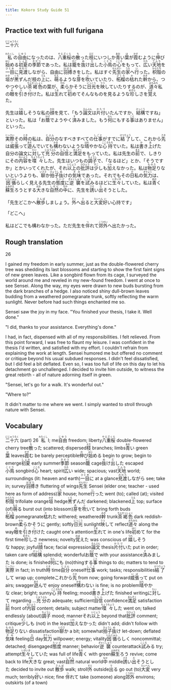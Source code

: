```yaml
---
title: Kokoro Study Guide 51
---
```


## Practice text with full furigana

<p>
<ruby><rb>二十六</rb><rt>にじゅうろく</rt></ruby>
</p>

<p>
<ruby><rb>私</rb><rt>わたくし</rt></ruby>の<ruby><rb>自由</rb><rt>じゆう</rt></ruby>になったのは、<ruby><rb>八重桜</rb><rt>やえざくら</rt></ruby>の<ruby><rb>散</rb><rt>ち</rt></ruby>った<ruby><rb>枝</rb><rt>えだ</rt></ruby>にいつしか<ruby><rb>青</rb><rt>あお</rt></ruby>い<ruby><rb>葉</rb><rt>は</rt></ruby>が<ruby><rb>霞</rb><rt>かす</rt></ruby>むように<ruby><rb>伸</rb><rt>の</rt></ruby>び<ruby><rb>始</rb><rt>はじ</rt></ruby>める<ruby><rb>初夏</rb><rt>しょか</rt></ruby>の<ruby><rb>季節</rb><rt>きせつ</rt></ruby>であった。私は<ruby><rb>籠</rb><rt>かご</rt></ruby>を<ruby><rb>抜</rb><rt>ぬ</rt></ruby>け<ruby><rb>出</rb><rt>だ</rt></ruby>した<ruby><rb>小鳥</rb><rt>ことり</rt></ruby>の<ruby><rb>心</rb><rt>こころ</rt></ruby>をもって、<ruby><rb>広</rb><rt>ひろ</rt></ruby>い<ruby><rb>天地</rb><rt>てんち</rt></ruby>を<ruby><rb>一目</rb><rt>ひとめ</rt></ruby>に<ruby><rb>見渡</rb><rt>みわた</rt></ruby>しながら、自由に<ruby><rb>羽搏</rb><rt>はばた</rt></ruby>きをした。私はすぐ<ruby><rb>先生</rb><rt>せんせい</rt></ruby>の<ruby><rb>家</rb><rt>うち</rt></ruby>へ<ruby><rb>行</rb><rt>い</rt></ruby>った。<ruby><rb>枳殻</rb><rt>からたち</rt></ruby>の<ruby><rb>垣</rb><rt>かき</rt></ruby>が<ruby><rb>黒</rb><rt>くろ</rt></ruby>ずんだ枝の<ruby><rb>上</rb><rt>うえ</rt></ruby>に、<ruby><rb>萌</rb><rt>もえ</rt></ruby>るような<ruby><rb>芽</rb><rt>め</rt></ruby>を<ruby><rb>吹</rb><rt>ふ</rt></ruby>いていたり、<ruby><rb>柘榴</rb><rt>ざくろ</rt></ruby>の<ruby><rb>枯</rb><rt>か</rt></ruby>れた<ruby><rb>幹</rb><rt>みき</rt></ruby>から、つやつやしい<ruby><rb>茶褐色</rb><rt>ちゃかっしょく</rt></ruby>の葉が、<ruby><rb>柔</rb><rt>やわ</rt></ruby>らかそうに<ruby><rb>日光</rb><rt>にっこう</rt></ruby>を<ruby><rb>映</rb><rt>うつ</rt></ruby>していたりするのが、<ruby><rb>道々</rb><rt>みちみち</rt></ruby>私の<ruby><rb>眼</rb><rt>め</rt></ruby>を<ruby><rb>引</rb><rt>ひ</rt></ruby>き<ruby><rb>付</rb><rt>つ</rt></ruby>けた。私は<ruby><rb>生</rb><rt>うま</rt></ruby>れて<ruby><rb>初</rb><rt>はじ</rt></ruby>めてそんなものを見るような<ruby><rb>珍</rb><rt>めずら</rt></ruby>しさを<ruby><rb>覚</rb><rt>おぼ</rt></ruby>えた。
</p>

<p>
先生は<ruby><rb>嬉</rb><rt>うれ</rt></ruby>しそうな私の<ruby><rb>顔</rb><rt>かお</rt></ruby>を見て、「もう<ruby><rb>論文</rb><rt>ろんぶん</rt></ruby>は<ruby><rb>片付</rb><rt>かたづ</rt></ruby>いたんですか、<ruby><rb>結構</rb><rt>けっこう</rt></ruby>ですね」といった。私は「お<ruby><rb>蔭</rb><rt>かげ</rt></ruby>でようやく<ruby><rb>済</rb><rt>す</rt></ruby>みました。もう<ruby><rb>何</rb><rt>なん</rt></ruby>にもする<ruby><rb>事</rb><rt>こと</rt></ruby>はありません」といった。
</p>

<p>
<ruby><rb>実際</rb><rt>じっさい</rt></ruby>その<ruby><rb>時</rb><rt>とき</rt></ruby>の私は、<ruby><rb>自分</rb><rt>じぶん</rt></ruby>のなすべきすべての<ruby><rb>仕事</rb><rt>しごと</rt></ruby>がすでに<ruby><rb>結了</rb><rt>けつりょう</rt></ruby>して、これから<ruby><rb>先</rb><rt>さき</rt></ruby>は<ruby><rb>威張</rb><rt>いば</rt></ruby>って<ruby><rb>遊</rb><rt>あそ</rt></ruby>んでいても<ruby><rb>構</rb><rt>かま</rt></ruby>わないような<ruby><rb>晴</rb><rt>はれ</rt></ruby>やかな<ruby><rb>心持</rb><rt>こころもち</rt></ruby>でいた。私は<ruby><rb>書</rb><rt>か</rt></ruby>き<ruby><rb>上</rb><rt>あ</rt></ruby>げた自分の論文に<ruby><rb>対</rb><rt>たい</rt></ruby>して<ruby><rb>充分</rb><rt>じゅうぶん</rt></ruby>の<ruby><rb>自信</rb><rt>じしん</rt></ruby>と<ruby><rb>満足</rb><rt>まんぞく</rt></ruby>をもっていた。私は先生の<ruby><rb>前</rb><rt>まえ</rt></ruby>で、しきりにその<ruby><rb>内容</rb><rt>ないよう</rt></ruby>を<ruby><rb>喋々</rb><rt>ちょうちょう</rt></ruby>した。先生はいつもの<ruby><rb>調子</rb><rt>ちょうし</rt></ruby>で、「なるほど」とか、「そうですか」とかいってくれたが、それ<ruby><rb>以上</rb><rt>いじょう</rt></ruby>の<ruby><rb>批評</rb><rt>ひひょう</rt></ruby>は<ruby><rb>少</rb><rt>すこ</rt></ruby>しも<ruby><rb>加</rb><rt>くわ</rt></ruby>えなかった。私は<ruby><rb>物足</rb><rt>ものた</rt></ruby>りないというよりも、<ruby><rb>聊</rb><rt>いささ</rt></ruby>か<ruby><rb>拍子</rb><rt>ひょうし</rt></ruby><ruby><rb>抜</rb><rt>ぬ</rt></ruby>けの<ruby><rb>気味</rb><rt>きみ</rt></ruby>であった。それでもその<ruby><rb>日</rb><rt>ひ</rt></ruby>私の<ruby><rb>気力</rb><rt>きりょく</rt></ruby>は、<ruby><rb>因循</rb><rt>いんじゅん</rt></ruby>らしく見える先生の<ruby><rb>態度</rb><rt>たいど</rt></ruby>に<ruby><rb>逆襲</rb><rt>ぎゃくしゅう</rt></ruby>を<ruby><rb>試</rb><rt>こころ</rt></ruby>みるほどに<ruby><rb>生々</rb><rt>いきいき</rt></ruby>していた。私は<ruby><rb>青</rb><rt>あお</rt></ruby>く<ruby><rb>蘇生</rb><rt>よみがえ</rt></ruby>ろうとする<ruby><rb>大</rb><rt>おお</rt></ruby>きな<ruby><rb>自然</rb><rt>しぜん</rt></ruby>の<ruby><rb>中</rb><rt>なか</rt></ruby>に、先生を<ruby><rb>誘</rb><rt>さそ</rt></ruby>い<ruby><rb>出</rb><rt>だ</rt></ruby>そうとした。
</p>

<p>
「先生どこかへ<ruby><rb>散歩</rb><rt>さんぽ</rt></ruby>しましょう。<ruby><rb>外</rb><rt>そと</rt></ruby>へ<ruby><rb>出</rb><rt>で</rt></ruby>ると<ruby><rb>大変</rb><rt>たいへん</rt></ruby><ruby><rb>好</rb><rt>い</rt></ruby>い心持です」
</p>

<p>「どこへ」</p>
<p>
私はどこでも構わなかった。ただ先生を<ruby><rb>伴</rb><rt>つ</rt></ruby>れて<ruby><rb>郊外</rb><rt>こうがい</rt></ruby>へ出たかった。
</p>


## Rough translation

26

I gained my freedom in early summer, just as the double-flowered cherry tree was shedding its last blossoms and starting to show the first faint signs of new green leaves. Like a songbird flown from its cage, I surveyed the world around me and reveled in my new-found freedom. I went at once to see Sensei. Along the way, my eyes were drawn to new buds bursting from the dark branches of a hedge. I also noticed shiny dull-brown leaves budding from a weathered pomegranate trunk, softly reflecting the warm sunlight. Never before had such things enchanted me so.

Sensei saw the joy in my face. "You finished your thesis, I take it. Well done."

"I did, thanks to your assistance. Everything's done."

I had, in fact, dispensed with all of my responsibilities. I felt relieved. From this point forward, I was free to flaunt my leisure. I was confident in the thesis I'd written, and satisfied with my effort. I couldn't refrain from explaining the work at length. Sensei humored me but offered no comment or critique beyond his usual subdued responses. I didn't feel dissatisfied, but I did feel a bit deflated. Even so, I was too full of life on this day to let his detachment go unchallenged. I decided to invite him outside, to witness the great rebirth - all of nature adorning itself in green.

"Sensei, let's go for a walk. It's wonderful out."

"Where to?"

It didn't matter to me where we went. I simply wanted to stroll through nature with Sensei.    


## Vocabulary

<p>
<span class="vocabstudy"><ruby><rb>二十六</rb><rt>にじゅうろく</rt></ruby>&nbsp;(part) 26</span>
<span class="vocabstudy"><ruby><rb>私</rb><rt>わたくし</rt></ruby>&nbsp;I; me</span><span class="vocabstudy"><ruby><rb>自由</rb><rt>じゆう</rt></ruby>&nbsp;freedom; liberty</span><span class="vocabstudy"><ruby><rb>八重桜</rb><rt>やえざくら</rt></ruby>&nbsp;double-flowered cherry tree</span><span class="vocabstudy"><ruby><rb>散</rb><rt>ち</rt></ruby>った&nbsp;scattered; dispersed</span><span class="vocabstudy"><ruby><rb>枝</rb><rt>えだ</rt></ruby>&nbsp;branches; limbs</span><span class="vocabstudy"><ruby><rb>青</rb><rt>あお</rt></ruby>い&nbsp;green</span><span class="vocabstudy"><ruby><rb>葉</rb><rt>は</rt></ruby>&nbsp;leaves</span><span class="vocabstudy"><ruby><rb>霞</rb><rt>かす</rt></ruby>む&nbsp;be barely perceptible</span><span class="vocabstudy"><ruby><rb>伸</rb><rt>の</rt></ruby>び<ruby><rb>始</rb><rt>はじ</rt></ruby>める&nbsp;begin to grow; begin to emerge</span><span class="vocabstudy"><ruby><rb>初夏</rb><rt>しょか</rt></ruby>&nbsp;early summer</span><span class="vocabstudy"><ruby><rb>季節</rb><rt>きせつ</rt></ruby>&nbsp;season</span><span class="vocabstudy"><ruby><rb>籠</rb><rt>かご</rt></ruby>&nbsp;cage</span><span class="vocabstudy"><ruby><rb>抜</rb><rt>ぬ</rt></ruby>け<ruby><rb>出</rb><rt>だ</rt></ruby>した&nbsp;escaped</span><span class="vocabstudy"><ruby><rb>小鳥</rb><rt>ことり</rt></ruby>&nbsp;songbird</span><span class="vocabstudy"><ruby><rb>心</rb><rt>こころ</rt></ruby>&nbsp;heart; spirit</span><span class="vocabstudy"><ruby><rb>広</rb><rt>ひろ</rt></ruby>い&nbsp;wide; spacious; vast</span><span class="vocabstudy"><ruby><rb>天地</rb><rt>てんち</rt></ruby>&nbsp;world; surroundings (lit: heaven and earth)</span><span class="vocabstudy"><ruby><rb>一目</rb><rt>ひとめ</rt></ruby>に&nbsp;at a glance</span><span class="vocabstudy"><ruby><rb>見渡</rb><rt>みわた</rt></ruby>しながら&nbsp;see; take in; survey</span><span class="vocabstudy"><ruby><rb>羽搏</rb><rt>はばた</rt></ruby>き&nbsp;fluttering of wings</span><span class="vocabstudy"><ruby><rb>先生</rb><rt>せんせい</rt></ruby>&nbsp;Sensei (elder one; teacher - used here as form of address)</span><span class="vocabstudy"><ruby><rb>家</rb><rt>うち</rt></ruby>&nbsp;house; home</span><span class="vocabstudy"><ruby><rb>行</rb><rt>い</rt></ruby>った&nbsp;went (to); called (at); visited</span><span class="vocabstudy"><ruby><rb>枳殻</rb><rt>からたち</rt></ruby>&nbsp;trifoliate orange</span><span class="vocabstudy"><ruby><rb>垣</rb><rt>かき</rt></ruby>&nbsp;hedge</span><span class="vocabstudy"><ruby><rb>黒</rb><rt>くろ</rt></ruby>ずんだ&nbsp;darkened; blackened</span><span class="vocabstudy"><ruby><rb>上</rb><rt>うえ</rt></ruby>&nbsp;top; surface (of)</span><span class="vocabstudy"><ruby><rb>萌</rb><rt>もえ</rt></ruby>る&nbsp;burst out (into blossom)</span><span class="vocabstudy"><ruby><rb>芽</rb><rt>め</rt></ruby>を<ruby><rb>吹</rb><rt>ふ</rt></ruby>いて&nbsp;bring forth buds</span><span class="vocabstudy"><ruby><rb>柘榴</rb><rt>ざくろ</rt></ruby>&nbsp;pomegranate</span><span class="vocabstudy"><ruby><rb>枯</rb><rt>か</rt></ruby>れた&nbsp;withered; weathered</span><span class="vocabstudy"><ruby><rb>幹</rb><rt>みき</rt></ruby>&nbsp;trunk</span><span class="vocabstudy"><ruby><rb>茶褐色</rb><rt>ちゃかっしょく</rt></ruby>&nbsp;dark reddish-brown</span><span class="vocabstudy"><ruby><rb>柔</rb><rt>やわ</rt></ruby>らかそうに&nbsp;gently; softly</span><span class="vocabstudy"><ruby><rb>日光</rb><rt>にっこう</rt></ruby>&nbsp;sunlight</span><span class="vocabstudy"><ruby><rb>映</rb><rt>うつ</rt></ruby>して&nbsp;reflect</span><span class="vocabstudy"><ruby><rb>道々</rb><rt>みちみち</rt></ruby>&nbsp;along the way</span><span class="vocabstudy"><ruby><rb>眼</rb><rt>め</rt></ruby>を<ruby><rb>引</rb><rt>ひ</rt></ruby>き<ruby><rb>付</rb><rt>つ</rt></ruby>けた&nbsp;caught one's attention</span><span class="vocabstudy"><ruby><rb>生</rb><rt>うま</rt></ruby>れて&nbsp;in one's life</span><span class="vocabstudy"><ruby><rb>初</rb><rt>はじ</rt></ruby>めて&nbsp;for the first time</span><span class="vocabstudy"><ruby><rb>珍</rb><rt>めずら</rt></ruby>しさ&nbsp;newness; novelty</span><span class="vocabstudy"><ruby><rb>覚</rb><rt>おぼ</rt></ruby>えた&nbsp;was conscious of</span>
<span class="vocabstudy"><ruby><rb>嬉</rb><rt>うれ</rt></ruby>しそうな&nbsp;happy; joyful</span><span class="vocabstudy"><ruby><rb>顔</rb><rt>かお</rt></ruby>&nbsp;face; facial expression</span><span class="vocabstudy"><ruby><rb>論文</rb><rt>ろんぶん</rt></ruby>&nbsp;thesis</span><span class="vocabstudy"><ruby><rb>片付</rb><rt>かたづ</rt></ruby>いた&nbsp;put in order; taken care of</span><span class="vocabstudy"><ruby><rb>結構</rb><rt>けっこう</rt></ruby>&nbsp;splendid; wonderful</span><span class="vocabstudy">お<ruby><rb>蔭</rb><rt>かげ</rt></ruby>で&nbsp;with your assistance</span><span class="vocabstudy"><ruby><rb>済</rb><rt>す</rt></ruby>みました&nbsp;is done; is finished</span><span class="vocabstudy"><ruby><rb>何</rb><rt>なん</rt></ruby>にも&nbsp;(no)thing</span><span class="vocabstudy">する<ruby><rb>事</rb><rt>こと</rt></ruby>&nbsp;things to do; matters to tend to</span>
<span class="vocabstudy"><ruby><rb>実際</rb><rt>じっさい</rt></ruby>&nbsp;in fact; in truth</span><span class="vocabstudy"><ruby><rb>時</rb><rt>とき</rt></ruby>&nbsp;time</span><span class="vocabstudy"><ruby><rb>自分</rb><rt>じぶん</rt></ruby>&nbsp;oneself</span><span class="vocabstudy"><ruby><rb>仕事</rb><rt>しごと</rt></ruby>&nbsp;work; tasks; responsibilities</span><span class="vocabstudy"><ruby><rb>結了</rb><rt>けつりょう</rt></ruby>して&nbsp;wrap up; complete</span><span class="vocabstudy">これから<ruby><rb>先</rb><rt>さき</rt></ruby>&nbsp;from now; going forward</span><span class="vocabstudy"><ruby><rb>威張</rb><rt>いば</rt></ruby>って&nbsp;put on airs; swagger</span><span class="vocabstudy"><ruby><rb>遊</rb><rt>あそ</rt></ruby>んで&nbsp;enjoy oneself</span><span class="vocabstudy"><ruby><rb>構</rb><rt>かま</rt></ruby>わない&nbsp;is fine; is no problem</span><span class="vocabstudy"><ruby><rb>晴</rb><rt>はれ</rt></ruby>やかな&nbsp;clear; bright; sunny</span><span class="vocabstudy"><ruby><rb>心持</rb><rt>こころもち</rt></ruby>&nbsp;feeling; mood</span><span class="vocabstudy"><ruby><rb>書</rb><rt>か</rt></ruby>き<ruby><rb>上</rb><rt>あ</rt></ruby>げた&nbsp;finished writing</span><span class="vocabstudy">に<ruby><rb>対</rb><rt>たい</rt></ruby>して&nbsp;regarding ...</span><span class="vocabstudy"><ruby><rb>充分</rb><rt>じゅうぶん</rt></ruby>の&nbsp;adequate; sufficient</span><span class="vocabstudy"><ruby><rb>自信</rb><rt>じしん</rt></ruby>&nbsp;confidence</span><span class="vocabstudy"><ruby><rb>満足</rb><rt>まんぞく</rt></ruby>&nbsp;satisfaction</span><span class="vocabstudy"><ruby><rb>前</rb><rt>まえ</rt></ruby>&nbsp;front of</span><span class="vocabstudy"><ruby><rb>内容</rb><rt>ないよう</rt></ruby>&nbsp;content; details; subject matter</span><span class="vocabstudy"><ruby><rb>喋々</rb><rt>ちょうちょう</rt></ruby>した&nbsp;went on; talked endlessly (about)</span><span class="vocabstudy"><ruby><rb>調子</rb><rt>ちょうし</rt></ruby>&nbsp;mood; manner</span><span class="vocabstudy">それ<ruby><rb>以上</rb><rt>いじょう</rt></ruby>&nbsp;beyond that</span><span class="vocabstudy"><ruby><rb>批評</rb><rt>ひひょう</rt></ruby>&nbsp;comment; critique</span><span class="vocabstudy"><ruby><rb>少</rb><rt>すこ</rt></ruby>しも&nbsp;(not) in the least</span><span class="vocabstudy"><ruby><rb>加</rb><rt>くわ</rt></ruby>えなかった&nbsp;didn't add; didn't follow with</span><span class="vocabstudy"><ruby><rb>物足</rb><rt>ものた</rt></ruby>りない&nbsp;dissatisfaction</span><span class="vocabstudy"><ruby><rb>聊</rb><rt>いささ</rt></ruby>か&nbsp;a bit; somewhat</span><span class="vocabstudy"><ruby><rb>拍子</rb><rt>ひょうし</rt></ruby><ruby><rb>抜</rb><rt>ぬ</rt></ruby>け&nbsp;let-down; deflated</span><span class="vocabstudy"><ruby><rb>気味</rb><rt>きみ</rt></ruby>&nbsp;feeling</span><span class="vocabstudy"><ruby><rb>日</rb><rt>ひ</rt></ruby>&nbsp;day</span><span class="vocabstudy"><ruby><rb>気力</rb><rt>きりょく</rt></ruby>&nbsp;willpower; energy; vitality</span><span class="vocabstudy"><ruby><rb>因循</rb><rt>いんじゅん</rt></ruby>らしく&nbsp;noncommittal; detached; disengaged</span><span class="vocabstudy"><ruby><rb>態度</rb><rt>たいど</rt></ruby>&nbsp;manner; behavior</span><span class="vocabstudy"><ruby><rb>逆襲</rb><rt>ぎゃくしゅう</rt></ruby>&nbsp;counterattack</span><span class="vocabstudy"><ruby><rb>試</rb><rt>こころ</rt></ruby>みる&nbsp;try; attempt</span><span class="vocabstudy"><ruby><rb>生々</rb><rt>いきいき</rt></ruby>していた&nbsp;was full of life</span><span class="vocabstudy"><ruby><rb>青</rb><rt>あお</rt></ruby>く&nbsp;with green</span><span class="vocabstudy"><ruby><rb>蘇生</rb><rt>よみがえ</rt></ruby>ろう&nbsp;revive; come back to life</span><span class="vocabstudy"><ruby><rb>大</rb><rt>おお</rt></ruby>きな&nbsp;great; vast</span><span class="vocabstudy"><ruby><rb>自然</rb><rt>しぜん</rt></ruby>&nbsp;natural world</span><span class="vocabstudy"><ruby><rb>中</rb><rt>なか</rt></ruby>&nbsp;middle</span><span class="vocabstudy"><ruby><rb>誘</rb><rt>さそ</rt></ruby>い<ruby><rb>出</rb><rt>だ</rt></ruby>そうとした&nbsp;decided to invite out</span>
<span class="vocabstudy"><ruby><rb>散歩</rb><rt>さんぽ</rt></ruby>&nbsp;walk; stroll</span><span class="vocabstudy"><ruby><rb>外</rb><rt>そと</rt></ruby>&nbsp;outside</span><span class="vocabstudy"><ruby><rb>出</rb><rt>で</rt></ruby>る&nbsp;go out (to)</span><span class="vocabstudy"><ruby><rb>大変</rb><rt>たいへん</rt></ruby>&nbsp;very much; terribly</span><span class="vocabstudy"><ruby><rb>好</rb><rt>い</rt></ruby>い&nbsp;nice; fine</span>
<span class="vocabstudy"><ruby><rb>伴</rb><rt>つ</rt></ruby>れて&nbsp;take (someone) along</span><span class="vocabstudy"><ruby><rb>郊外</rb><rt>こうがい</rt></ruby>&nbsp;environs; outskirts (of a town)</span>
</p>
